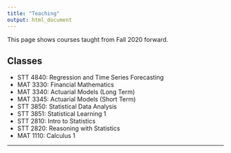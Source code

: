 ```yaml
---
title: "Teaching"
output: html_document
---
```


<i class="glyphicon glyphicon-star"></i> This page shows courses taught from Fall 2020 forward. <i class="glyphicon glyphicon-thumbs-up"></i>


## Classes

* STT 4840: Regression and Time Series Forecasting 
* MAT 3330: Financial Mathematics 
* MAT 3340: Actuarial Models (Long Term)
* MAT 3345: Actuarial Models (Short Term)
* STT 3850: Statistical Data Analysis 
* STT 3851: Statistical Learning 1
* STT 2810: Intro to Statistics
* STT 2820: Reasoning with Statistics 
* MAT 1110: Calculus 1





* * *